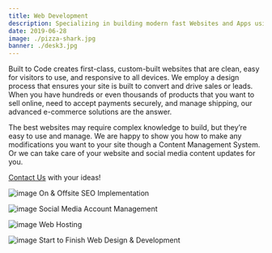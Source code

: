 ```yaml
---
title: Web Development
description: Specializing in building modern fast Websites and Apps using the latest and greatest tech
date: 2019-06-28
image: ./pizza-shark.jpg
banner: ./desk3.jpg
---
```


Built to Code creates first-class, custom-built websites that are clean, easy for visitors to use, and responsive to all devices. We employ a design process that ensures your site is built to convert and drive sales or leads. When you have hundreds or even thousands of products that you want to sell online, need to accept payments securely, and manage shipping, our advanced e-commerce solutions are the answer.  
  
The best websites may require complex knowledge to build, but they’re easy to use and manage. We are happy to show you how to make any modifications you want to your site though a Content Management System. Or we can take care of your website and social media content updates for you.  
  
[Contact Us](https://builttocode.dev/contact) with your ideas! 
<Row>
<Col>

![image](./seo.jpg)
On & Offsite SEO Implementation
</Col>
<Col>

![image](./social-media.jpg)
Social Media Account Management
</Col>
<Col>

![image](./server.jpg)
Web Hosting

</Col>
</Row>

<Row>
<Col>

![image](./two-monitors.jpg)
Start to Finish Web Design & Development
</Col>
</Row>

